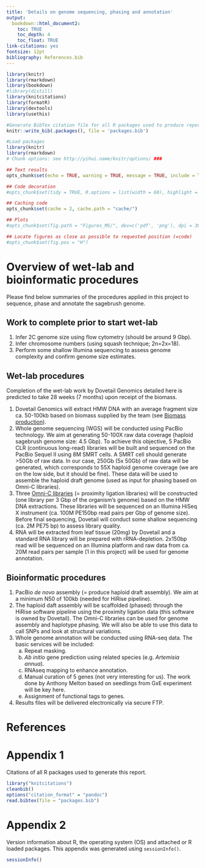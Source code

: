 ```yaml
--- 
title: 'Details on genome sequencing, phasing and annotation'
output:
  bookdown::html_document2: 
    toc: TRUE
    toc_depth: 4
    toc_float: TRUE
link-citations: yes
fontsize: 12pt
bibliography: References.bib
---
```


```r
library(knitr)
library(rmarkdown)
library(bookdown)
#library(distill)
library(knitcitations)
library(formatR)
library(devtools)
library(usethis)

#Generate BibTex citation file for all R packages used to produce report
knitr::write_bib(.packages(), file = 'packages.bib')
```


```r
#Load packages
library(knitr)
library(rmarkdown)
# Chunk options: see http://yihui.name/knitr/options/ ###

## Text results
opts_chunk$set(echo = TRUE, warning = TRUE, message = TRUE, include = TRUE)

## Code decoration
#opts_chunk$set(tidy = TRUE, R.options = list(width = 60), highlight = TRUE)

## Caching code
opts_chunk$set(cache = 2, cache.path = "cache/")

## Plots
#opts_chunk$set(fig.path = "Figures_MS/", dev=c('pdf', 'png'), dpi = 300)

## Locate figures as close as possible to requested position (=code)
#opts_chunk$set(fig.pos = "H")
```

# Overview of wet-lab and bioinformatic procedures

Please find below summaries of the procedures applied in this project to sequence, phase and annotate the sagebrush genome.


## Work to complete prior to start wet-lab

1. Infer 2C genome size using flow cytometry (should be around 9 Gbp). 
2. Infer chromosome numbers (using squash technique; 2n=2x=18).
3. Perform some shallow Illumina sequencing to assess genome complexity and confirm genome size estimates.


## Wet-lab procedures

Completion of the wet-lab work by Dovetail Genomics detailed here is predicted to take 28 weeks (7 months) upon receipt of the biomass.

1. Dovetail Genomics will extract HMW DNA with an average fragment size ca. 50-100kb based on biomass supplied by the team (see [Biomass production](Biomass_production.html)).
2. Whole genome sequencing (WGS) will be conducted using PacBio technology. We aim at generating 50-100X raw data coverage (haploid sagebrush genome size: 4.5 Gbp). To achieve this objective, 5 PacBio CLR (continuous long-read) libraries will be built and sequenced on the PacBio Sequel II using 8M SMRT cells. A SMRT cell should generate >50Gb of raw data. In our case, 250Gb (5x 50Gb) of raw data will be generated, which corresponds to 55X haploid genome coverage (we are on the low side, but it should be fine). These data will be used to assemble the haploid draft genome (used as input for phasing based on Omni-C libraries).
3. Three [Omni-C libraries](https://dovetailgenomics.com/intro-omni-c-tech/) (= proximity ligation libraries) will be constructed (one library per 3 Gbp of the organism’s genome) based on the HMW DNA extractions. These libraries will be sequenced on an Illumina HiSeq X instrument (ca. 100M PE150bp read pairs per Gbp of genome size). Before final sequencing, Dovetail will conduct some shallow sequencing (ca. 2M PE75 bp) to assess library quality.
4. RNA will be extracted from leaf tissue (20mg) by Dovetail and a standard RNA library will be prepared with rRNA-depletion. 2x150bp read will be sequenced on an Illumina platform and raw data from ca. 20M read pairs per sample (1 in this project) will be used for genome annotation.  

## Bioinformatic procedures

1. PacBio *de novo* assembly (= produce haploid draft assembly). We aim at a minimum N50 of 100kb (needed for HiRise pipeline).
2. The haploid daft assembly will be scaffolded (phased) through the HiRise software pipeline using the proximity ligation data (this software is owned by Dovetail). The Omni-C libraries can be used for genome assembly and haplotype phasing. We will also be able to use this data to call SNPs and look at structural variations.
3. Whole genome annotation will be conducted using RNA-seq data. The basic services will be included:
    a. Repeat masking.
    b. *Ab initio* gene prediction using related species (e.g. *Artemisia annua*).
    c. RNAseq mapping to enhance annotation.
    d. Manual curation of 5 genes (not very interesting for us). The work done by Anthony Melton based on seedlings from GxE experiment will be key here.
    e. Assignment of functional tags to genes.
4. Results files will be delivered electronically via secure FTP.



# References

<div id="refs"></div>

# Appendix 1 {.appendix}

Citations of all R packages used to generate this report. 

```r
library("knitcitations")
cleanbib()
options("citation_format" = "pandoc")
read.bibtex(file = "packages.bib")
``` 

# Appendix 2 {.appendix}

Version information about R, the operating system (OS) and attached or R loaded packages. This appendix was generated using `sessionInfo()`.

```r
sessionInfo()
```

